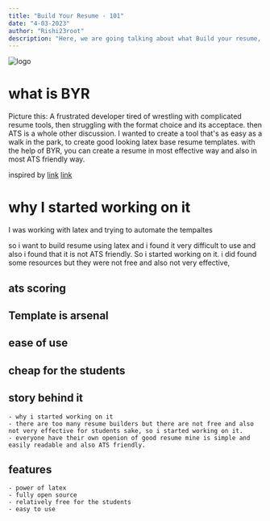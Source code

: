 ```yaml
---
title: "Build Your Resume - 101"
date: "4-03-2023"
author: "Rishi23root"
description: "Here, we are going talking about what Build your resume, and diving deep into what, why and how also most important how it can help you !"
---
```


![logo](/logo.png)

# what is BYR

Picture this: A frustrated developer tired of wrestling with complicated resume tools, then struggling with the format choice and its acceptace. then ATS is a whole other discussion. I wanted to create a tool that's as easy as a walk in the park, to create good looking latex base resume templates.
with the help of BYR, you can create a resume in most effective way and also in most ATS friendly way.

inspired by
[link](https://jsonresume.org/)
[link](http://localhost:3000/Templates)

# why I started working on it

I was working with latex and trying to automate the tempaltes

so i want to build resume using latex and i found it very difficult to use and also i found that it is not ATS friendly. So i started working on it. i did found some resources but they were not free and also not very effective,

## ats scoring

## Template is arsenal

## ease of use

## cheap for the students

## story behind it

    - why i started working on it
    - there are too many resume builders but there are not free and also not very effective for students sake, so i started working on it.
    - everyone have their own openion of good resume mine is simple and easily readable and also ATS friendly.

## features

    - power of latex
    - fully open source
    - relatively free for the students
    - easy to use

